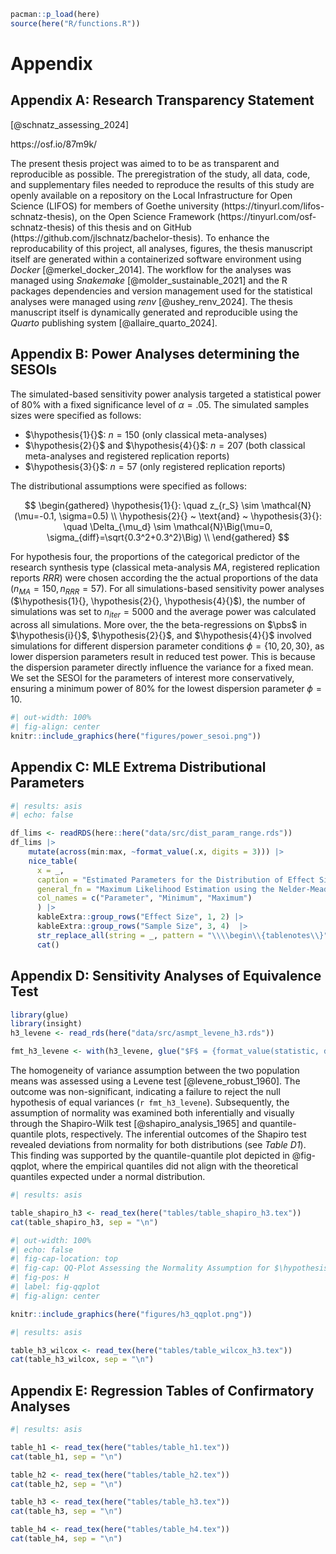 
```{=latex}
\newpage
\renewcommand{\thetable}{\Alph{section}\arabic{table}}
\appendix
\setcounter{section}{0}
\renewcommand{\thesection}{\Alph{section}}
\setcounter{table}{0}
\renewcommand{\thetable}{A\arabic{table}}
\setcounter{figure}{0}
\renewcommand{\thefigure}{A\arabic{figure}}
```

```r
pacman::p_load(here)
source(here("R/functions.R"))

```

# Appendix

## Appendix A: Research Transparency Statement

[@schnatz_assessing_2024]

https://osf.io/87m9k/

The present thesis project was aimed to to be as transparent and reproducible as possible. The preregistration of the study, all data, code, and supplementary files needed to reproduce the results of this study are openly available on a repository on the Local Infrastructure for Open Science (LIFOS) for members of Goethe university (https://tinyurl.com/lifos-schnatz-thesis), on the Open Science Framework (https://tinyurl.com/osf-schnatz-thesis) of this thesis and on GitHub (https://github.com/jlschnatz/bachelor-thesis). To enhance the reproducability of this project, all analyses, figures, the thesis manuscript itself are generated within a containerized software environment using *Docker* [@merkel_docker_2014]. The workflow for the analyses was managed using *Snakemake* [@molder_sustainable_2021] and the R packages dependencies and version management used for the statistical analyses were managed using *renv* [@ushey_renv_2024]. The thesis manuscript itself is dynamically generated and reproducible using the *Quarto* publishing system [@allaire_quarto_2024].

## Appendix B: Power Analyses determining the SESOIs

The simulated-based sensitivity power analysis targeted a statistical power of 80% with a fixed significance level of $\alpha = .05$. The simulated samples sizes were specified as follows:

- $\hypothesis{1}{}$: $n = 150$ (only classical meta-analyses)
- $\hypothesis{2}{}$ and $\hypothesis{4}{}$: $n = 207$ (both classical meta-analyses and registered replication reports)
- $\hypothesis{3}{}$: $n = 57$ (only registered replication reports) 

\noindent
The distributional assumptions were specified as follows:

$$
\begin{gathered}
\hypothesis{1}{}: \quad z_{r_S} \sim \mathcal{N}(\mu=-0.1, \sigma=0.5) \\
\hypothesis{2}{} ~ \text{and} ~ \hypothesis{3}{}: \quad \Delta_{\mu_d} \sim \mathcal{N}\Big(\mu=0, \sigma_{diff}=\sqrt{0.3^2+0.3^2}\Big) \\
\end{gathered}
$$

\vspace{1cm}

For hypothesis four, the proportions of the categorical predictor of the research synthesis type (classical meta-analysis $MA$, registered replication reports $RRR$) were chosen according the the actual proportions of the data ($n_{MA}=150, n_{RRR}=57$). For all simulations-based sensitivity power analyses ($\hypothesis{1}{}, \hypothesis{2}{}, \hypothesis{4}{}$), the number of simulations was set to $n_{iter}=5000$ and the average power was calculated across all simulations. More over, the the beta-regressions on $\pbs$ in $\hypothesis{i}{}$, $\hypothesis{2}{}$, and $\hypothesis{4}{}$ involved simulations for different dispersion parameter conditions $\phi = \{10, 20, 30\}$, as lower dispersion parameters result in reduced test power. This is because the dispersion parameter directly influence the variance for a fixed mean. We set the SESOI for the parameters of interest more conservatively, ensuring a minimum power of 80% for the lowest dispersion parameter $\phi = 10$. 


```{=latex}
\begin{figure}[H]
\caption{Power Curves of the Sensitivity Power Analyses Determining the SESOIs
\label{fig:sesoi}}
```
```r
#| out-width: 100%
#| fig-align: center
knitr::include_graphics(here("figures/power_sesoi.png"))
```

```{=latex}
\begingroup
\scriptsize
\textit{Note.} OR: Odds ratio. Ribbons around the lines represent the 95\% confidence interval. 
\endgroup
\end{figure}
```


## Appendix C: MLE Extrema Distributional Parameters

```{=latex}
\setcounter{section}{0}
\renewcommand{\thesection}{\Alph{section}}
\setcounter{table}{0}
\renewcommand{\thetable}{C\arabic{table}}
\setcounter{figure}{0}
\renewcommand{\thefigure}{C\arabic{figure}}
```

```r
#| results: asis
#| echo: false

df_lims <- readRDS(here::here("data/src/dist_param_range.rds"))
df_lims |>
    mutate(across(min:max, ~format_value(.x, digits = 3))) |>
    nice_table(
      x = _, 
      caption = "Estimated Parameters for the Distribution of Effect Size and Sample Size from each Meta-Analysis via ML",
      general_fn = "Maximum Likelihood Estimation using the Nelder-Mead optimizer.", 
      col_names = c("Parameter", "Minimum", "Maximum")
      ) |> 
      kableExtra::group_rows("Effect Size", 1, 2) |> 
      kableExtra::group_rows("Sample Size", 3, 4)  |>
      str_replace_all(string = _, pattern = "\\\\begin\\{tablenotes\\}", "\\\\begin\\{tablenotes\\}[flushleft]") |>
      cat()

```


## Appendix D: Sensitivity Analyses of Equivalence Test

```{=latex}
\setcounter{section}{0}
\renewcommand{\thesection}{\Alph{section}}
\setcounter{table}{0}
\renewcommand{\thetable}{D\arabic{table}}
\setcounter{figure}{0}
\renewcommand{\thefigure}{D\arabic{figure}}
```

```r

library(glue)
library(insight)
h3_levene <- read_rds(here("data/src/asmpt_levene_h3.rds"))

fmt_h3_levene <- with(h3_levene, glue("$F$ = {format_value(statistic, digits = 3)}, $df_1$ = {df1}, $df_2$ = {df2}, {format_p(p, name = '$p$')}"))
```


The homogeneity of variance assumption between the two population means was assessed using a Levene test [@levene_robust_1960]. The outcome was non-significant, indicating a failure to reject the null hypothesis of equal variances (`r fmt_h3_levene`). Subsequently, the assumption of normality was examined both inferentially and visually through the Shapiro-Wilk test [@shapiro_analysis_1965] and quantile-quantile plots, respectively. The inferential outcomes of the Shapiro test revealed deviations from normality for both distributions (see *Table D1*). This finding was supported by the quantile-quantile plot depicted in @fig-qqplot, where the empirical quantiles did not align with the theoretical quantiles expected under a normal distribution.

```r
#| results: asis

table_shapiro_h3 <- read_tex(here("tables/table_shapiro_h3.tex"))
cat(table_shapiro_h3, sep = "\n")
```


```r
#| out-width: 100%
#| echo: false
#| fig-cap-location: top
#| fig-cap: QQ-Plot Assessing the Normality Assumption for $\hypothesis{3}{}$
#| fig-pos: H
#| label: fig-qqplot
#| fig-align: center

knitr::include_graphics(here("figures/h3_qqplot.png"))

```

```{=latex}
\begingroup
\scriptsize
\noindent
\textit{Note.} Empirical observed quantiles for the average effect size $\widehat{\delta}$ and mean parameter of the effect size distribution from SPEEC $\Delta_{\widehat{\mu}_d}$ as a function of theoretical quantiles expected under the normal distribution.Ribbons represent the 95\% confidence interval. 
\endgroup
```

```r
#| results: asis

table_h3_wilcox <- read_tex(here("tables/table_wilcox_h3.tex"))
cat(table_h3_wilcox, sep = "\n")

```


## Appendix E: Regression Tables of Confirmatory Analyses

```{=latex}
\setcounter{section}{0}
\renewcommand{\thesection}{\Alph{section}}
\setcounter{table}{0}
\renewcommand{\thetable}{E\arabic{table}}
\setcounter{figure}{0}
\renewcommand{\thefigure}{E\arabic{figure}}
```

```r
#| results: asis

table_h1 <- read_tex(here("tables/table_h1.tex"))
cat(table_h1, sep = "\n")

table_h2 <- read_tex(here("tables/table_h2.tex"))
cat(table_h2, sep = "\n")

table_h3 <- read_tex(here("tables/table_h3.tex"))
cat(table_h3, sep = "\n")

table_h4 <- read_tex(here("tables/table_h4.tex"))
cat(table_h4, sep = "\n")

```